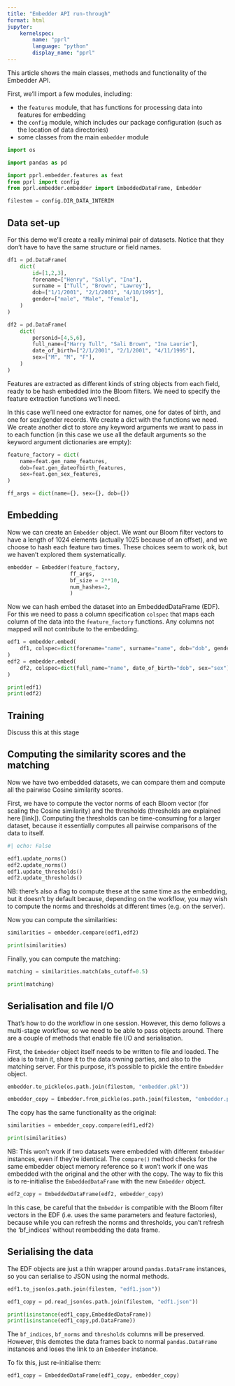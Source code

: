 ```yaml
---
title: "Embedder API run-through"
format: html
jupyter:
    kernelspec:
        name: "pprl"
        language: "python"
        display_name: "pprl"
---
```


This article shows the main classes, methods and functionality of the Embedder
API.

First, we'll import a few modules, including:

* the `features` module, that has functions for processing data into features
  for embedding
* the `config` module, which includes our package configuration (such as the
  location of data directories)
* some classes from the main `embedder` module

```python
import os

import pandas as pd

import pprl.embedder.features as feat
from pprl import config
from pprl.embedder.embedder import EmbeddedDataFrame, Embedder

filestem = config.DIR_DATA_INTERIM
```

## Data set-up

For this demo we'll create a really minimal pair of datasets. Notice that they
don't have to have the same structure or field names.

```python
df1 = pd.DataFrame(
    dict(
        id=[1,2,3],
        forename=["Henry", "Sally", "Ina"],
        surname = ["Tull", "Brown", "Lawrey"],
        dob=["1/1/2001", "2/1/2001", "4/10/1995"],
        gender=["male", "Male", "Female"],
    )
)

df2 = pd.DataFrame(
    dict(
        personid=[4,5,6],
        full_name=["Harry Tull", "Sali Brown", "Ina Laurie"],
        date_of_birth=["2/1/2001", "2/1/2001", "4/11/1995"],
        sex=["M", "M", "F"],
    )
)
```

Features are extracted as different kinds of string objects from each field,
ready to be hash embedded into the Bloom filters. We need to specify the
feature extraction functions we'll need.

In this case we'll need one extractor for names, one for dates of birth, and
one for sex/gender records. We create a dict with the functions we need. We
create another dict to store any keyword arguments we want to pass in to each
function (in this case we use all the default arguments so the keyword argument
dictionaries are empty):

```python
feature_factory = dict(
    name=feat.gen_name_features,
    dob=feat.gen_dateofbirth_features,
    sex=feat.gen_sex_features,
)

ff_args = dict(name={}, sex={}, dob={})
```

## Embedding

Now we can create an `Embedder` object. We want our Bloom filter vectors to
have a length of 1024 elements (actually 1025 because of an offset), and we
choose to hash each feature two times. These choices seem to work ok, but we
haven't explored them systematically.

```python
embedder = Embedder(feature_factory,
                    ff_args,
                    bf_size = 2**10,
                    num_hashes=2,
                    )
```

Now we can hash embed the dataset into an EmbeddedDataFrame (EDF). For this we
need to pass a column specification `colspec` that maps each column of the data
into the `feature_factory` functions. Any columns not mapped will not
contribute to the embedding.

```python
edf1 = embedder.embed(
    df1, colspec=dict(forename="name", surname="name", dob="dob", gender="sex")
)
edf2 = embedder.embed(
    df2, colspec=dict(full_name="name", date_of_birth="dob", sex="sex")
)

print(edf1)
print(edf2)
```


## Training

Discuss this at this stage

## Computing the similarity scores and the matching

Now we have two embedded datasets, we can compare them and compute all the
pairwise Cosine similarity scores.

First, we have to compute the vector norms of each Bloom vector (for scaling
the Cosine similarity) and the thresholds (thresholds are explained here
[link]). Computing the thresholds can be time-consuming for a larger dataset,
because it essentially computes all pairwise comparisons of the data to itself.

```python
#| echo: False

edf1.update_norms()
edf2.update_norms()
edf1.update_thresholds()
edf2.update_thresholds()
```

NB: there's also a flag to compute these at the same time as the embedding, but
it doesn't by default because, depending on the workflow, you may wish to
compute the norms and thresholds at different times (e.g. on the server).

Now you can compute the similarities:

```python
similarities = embedder.compare(edf1,edf2)

print(similarities)
```

Finally, you can compute the matching:

```python
matching = similarities.match(abs_cutoff=0.5)

print(matching)
```


## Serialisation and file I/O

That's how to do the workflow in one session. However, this demo follows a
multi-stage workflow, so we need to be able to pass objects around. There are a
couple of methods that enable file I/O and serialisation.

First, the `Embedder` object itself needs to be written to file and loaded. The
idea is to train it, share it to the data owning parties, and also to the
matching server. For this purpose, it's possible to pickle the entire
`Embedder` object.

```python
embedder.to_pickle(os.path.join(filestem, "embedder.pkl"))

embedder_copy = Embedder.from_pickle(os.path.join(filestem, "embedder.pkl"))
```

The copy has the same functionality as the original:

```python
similarities = embedder_copy.compare(edf1,edf2)

print(similarities)
```

NB: This won't work if two datasets were embedded with different `Embedder`
instances, even if they're identical. The `compare()` method checks for the
same embedder object memory reference so it won't work if one was embedded with
the original and the other with the copy. The way to fix this is to
re-initialise the `EmbeddedDataFrame` with the new `Embedder` object.

```python
edf2_copy = EmbeddedDataFrame(edf2, embedder_copy)
```

In this case, be careful that the `Embedder` is compatible with the Bloom
filter vectors in the EDF (i.e. uses the same parameters and feature
factories), because while you can refresh the norms and thresholds, you can't
refresh the 'bf_indices' without reembedding the data frame.

## Serialising the data

The EDF objects are just a thin wrapper around `pandas.DataFrame` instances, so
you can serialise to JSON using the normal methods.

```python
edf1.to_json(os.path.join(filestem, "edf1.json"))

edf1_copy = pd.read_json(os.path.join(filestem, "edf1.json"))

print(isinstance(edf1_copy,EmbeddedDataFrame))
print(isinstance(edf1_copy,pd.DataFrame))
```

The `bf_indices`, `bf_norms` and `thresholds` columns will be preserved.
However, this demotes the data frames back to normal `pandas.DataFrame`
instances and loses the link to an `Embedder` instance.

To fix this, just re-initialise them:

```python
edf1_copy = EmbeddedDataFrame(edf1_copy, embedder_copy)
```
